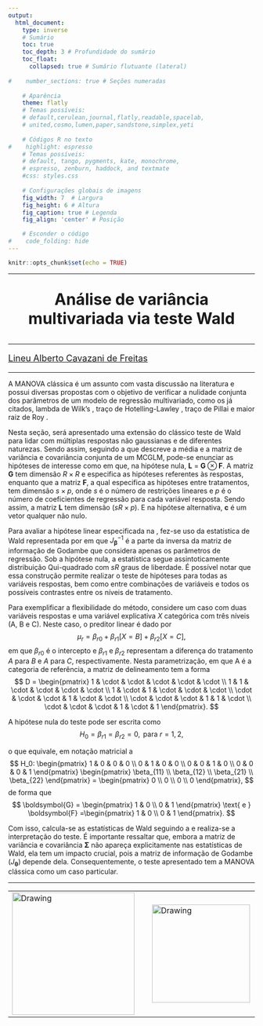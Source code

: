 ```yaml
---
output:
  html_document: 
    type: inverse
    # Sumário
    toc: true 
    toc_depth: 3 # Profundidade do sumário                   
    toc_float:                      
      collapsed: true # Sumário flutuante (lateral)
    
#    number_sections: true # Seções numeradas
    
    # Aparência
    theme: flatly
    # Temas possíveis:
    # default,cerulean,journal,flatly,readable,spacelab,
    # united,cosmo,lumen,paper,sandstone,simplex,yeti
    
    # Códigos R no texto
#    highlight: espresso
    # Temas possíveis:
    # default, tango, pygments, kate, monochrome, 
    # espresso, zenburn, haddock, and textmate
    #css: styles.css                
    
    # Configurações globais de imagens
    fig_width: 7  # Largura                  
    fig_height: 6 # Altura                  
    fig_caption: true # Legenda              
    fig_align: 'center' # Posição

    # Esconder o código
#    code_folding: hide 
---
```


```r
knitr::opts_chunk$set(echo = TRUE)
```

---

<center>
<font size="6"> 
<p align=”center”> <b> Análise de variância multivariada via teste Wald </b> </center>
</font>
</center>

---

<font size="4"> 
<p align=”center”> [Lineu Alberto Cavazani de Freitas](https://lineu96.github.io/st/) </center>
</font> 

---

A MANOVA clássica \cite{manova} é um assunto com vasta discussão na
literatura e possui diversas propostas com o objetivo de
verificar a nulidade conjunta dos parâmetros de um modelo de regressão 
multivariado, como os já citados, lambda de Wilk's \cite{wilks}, traço 
de Hotelling-Lawley \cite{lawley, hotelling}, traço de Pillai
\cite{pillai} e maior raiz de Roy \cite{roy}. 

Nesta seção, será apresentado uma extensão do clássico teste de Wald para 
lidar com múltiplas respostas não gaussianas e de diferentes naturezas.
Sendo assim, seguindo a \autoref{eq:mcglm} que descreve a média e a matriz de 
variância e covariância conjunta de um MCGLM, pode-se enunciar as
hipóteses de interesse como
\begin{equation}
\label{eq:hipotese}
\begin{aligned}
H_0 &= \boldsymbol{L}\boldsymbol{\beta} = \boldsymbol{0}
\\
H_1 &= \boldsymbol{L}\boldsymbol{\beta} = \boldsymbol{c} ,
\end{aligned}
\end{equation}
\noindent em que, na hipótese nula, $\boldsymbol{L}$ = $\boldsymbol{G} \otimes \boldsymbol{F}$. A matriz $\boldsymbol{G}$ tem dimensão
$R\times R$ e especifica as hipóteses referentes às respostas, enquanto
que a matriz $\boldsymbol{F}$, a qual especifica as hipóteses entre
tratamentos, tem  dimensão $s\times p$, onde $s$ é o número de restrições 
lineares e $p$ é o número de coeficientes de regressão para cada variável 
resposta. Sendo assim, a matriz $\boldsymbol{L}$ tem dimensão
($sR\times p$). E na hipótese alternativa, $\boldsymbol{c}$ é um vetor 
qualquer não nulo.

Para avaliar a hipótese linear especificada na \autoref{eq:hipotese},
fez-se uso da estatística de Wald representada por
\begin{equation}
\label{eq:wald}
W_{s} = \left ( \boldsymbol{L\beta} \right )^T\left ( \boldsymbol{L}J_{\boldsymbol{\beta}}^{-1} \boldsymbol{L}^T \right )^{-1}\left ( \boldsymbol{L\beta} \right ),
\end{equation}
\noindent em que $J_{\boldsymbol{\beta}}^{-1}$ é a parte da inversa da matriz de informação de Godambe que considera apenas os parâmetros de regressão. Sob a hipótese nula, a estatística segue assintoticamente distribuição
Qui-quadrado com $sR$ graus de liberdade. É possível notar que essa 
construção permite realizar o teste de hipóteses para todas as variáveis 
respostas, bem como entre combinações de variáveis e todos os possíveis 
contrastes entre os níveis de tratamento.

Para exemplificar a flexibilidade do método, considere um caso com duas variáveis respostas e uma variável explicativa $X$ categórica com três níveis (A, B e C). Neste caso, o preditor linear é dado por
$$
\mu_r = \beta_{r0} + \beta_{r1}\left [ X = B \right ] + \beta_{r2}\left [ X = C \right ],
$$
\noindent em que $\beta_{r0}$ é o intercepto e $\beta_{r1}$ e $\beta_{r2}$ representam a diferença do tratamento $A$ para $B$ e $A$ para $C$,
respectivamente. Nesta parametrização, em que A é a categoria de referência, a matriz de delineamento tem a
forma
$$
D = \begin{pmatrix}
 1     &  \cdot &  \cdot & \cdot &  \cdot & \cdot \\ 
 1     &  1     &  \cdot & \cdot &  \cdot & \cdot \\ 
 1     &  \cdot &  1     & \cdot &  \cdot & \cdot \\ 
 \cdot &  \cdot &  \cdot &  1    &  \cdot & \cdot \\ 
 \cdot &  \cdot &  \cdot &  1    &  1     & \cdot \\ 
 \cdot &  \cdot &  \cdot &  1    &  \cdot & 1
\end{pmatrix}.
$$

A hipótese nula do teste pode ser escrita como
$$
H_0 = \beta_{r1} = \beta_{r2} = 0, \text{  para  } r = 1, 2,
$$

\noindent o que equivale, em notação matricial a
$$
H_0: \begin{pmatrix}
 1 &  0 & 0 & 0 \\ 
 0 &  1 & 0 & 0 \\ 
 0 &  0 & 1 & 0 \\ 
 0 &  0 & 0 & 1
\end{pmatrix}
\begin{pmatrix}
\beta_{11} \\ 
\beta_{12} \\ 
\beta_{21} \\ 
\beta_{22}
\end{pmatrix}
=
\begin{pmatrix}
0 \\ 
0 \\ 
0 \\ 
0
\end{pmatrix},
$$
\noindent de forma que
$$
\boldsymbol{G} = \begin{pmatrix}
 1 & 0 \\ 
 0 & 1
\end{pmatrix}
\text{  e  }
\boldsymbol{F} =\begin{pmatrix}
 1 & 0 \\ 
 0 & 1
\end{pmatrix}.
$$

Com isso, calcula-se as estatísticas de Wald seguindo a \autoref{eq:wald} e realiza-se a interpretação do teste. É importante ressaltar que, embora a matriz de variância e covariância $\boldsymbol{\Sigma}$ não apareça explicitamente nas estatísticas de Wald, ela tem um impacto crucial, pois a matriz de informação de Godambe ($J_{\boldsymbol{\theta}}$) depende dela. Consequentemente, o teste apresentado tem a MANOVA clássica como um caso particular.

---

<center>
<table><tr>
<td> <img src="img/dsbd.png" alt="Drawing" style="width: 250px;"/> </td>
<td> &nbsp; &nbsp; &nbsp; &nbsp; &nbsp; &nbsp; </td>
<td> <img src="img/ufpr.jpg" alt="Drawing" style="width: 200px;"/> </td>
<td> &nbsp; &nbsp; &nbsp; &nbsp; &nbsp; &nbsp; </td>
</center>


<div class="tocify-extend-page" data-unique="tocify-extend-page" style="height: 0;"></div>

